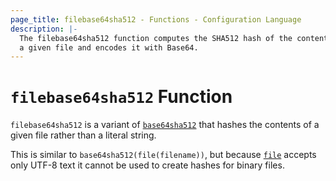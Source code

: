 ```yaml
---
page_title: filebase64sha512 - Functions - Configuration Language
description: |-
  The filebase64sha512 function computes the SHA512 hash of the contents of
  a given file and encodes it with Base64.
---
```


# `filebase64sha512` Function

`filebase64sha512` is a variant of [`base64sha512`](/terraform/language/functions/base64sha512)
that hashes the contents of a given file rather than a literal string.

This is similar to `base64sha512(file(filename))`, but
because [`file`](/terraform/language/functions/file) accepts only UTF-8 text it cannot be used to
create hashes for binary files.
